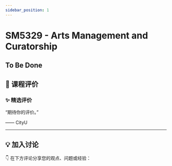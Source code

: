 ```yaml
---
sidebar_position: 1
---
```



# SM5329 - Arts Management and Curatorship

## To Be Done

## **💬 课程评价**

### ✨ **精选评价**
<div className={commentStyles.commentBox}>
    <p className={commentStyles.commentText}>
        “期待你的评价。”
    </p>
    <p className={commentStyles.commentAuthor}>—— CityU</p>
</div>

---

## **💡 加入讨论**

👇 在下方评论分享您的观点、问题或经验：
<Utterances />
